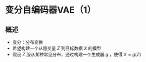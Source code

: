 # 变分自编码器VAE（1）

## 概述

- 变分：分布变换
- 希望构建一个从隐变量 $Z$ 到目标数据 $X$ 的模型
- 假设 $Z$ 服从某种常见分布，通过构建一个生成器 $g$ ，使得 $X = g(Z)$